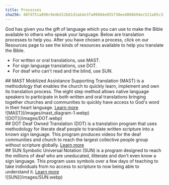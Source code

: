```yaml
---
title: Processes
sha256: 40fd751a890c9e4bd12b81d1ab4e3fa09084e855f30ee4006694ec521a85c33c
---
```




God has given you the gift of language which you can use to make the Bible available to others who speak your language. Below are translation processes to help you. After you have chosen a process, click on our Resources page to see the kinds of resources available to help you translate the Bible.

- For written or oral translations, use MAST.
- For sign language translations, use DOT.
- For deaf who can't read and the blind, use SUN.

<div class="md:flex">
<div class="w-2/3">
## MAST
Mobilized Assistance Supporting Translation (MAST) is a methodology that enables the church to quickly learn, implement and own its translation process.  The eight step method allows native language speakers to participate in both written and oral translations bringing together churches and communities to quickly have access to God's word in their heart language.
<a href="processes/mast" class="px-6 py-1 bg-#81A83E block w-max text-white decoration-none font-700 rounded text-lg mt-4">Learn more</a>
</div>
![MAST](/images/mast_diagram-1.webp)
</div>


<div class="md:flex">
![DOT](/images/DOT.webp)
<div class="w-2/3">
## DOT
Deaf Owned Translation (DOT) is a translation program that uses methodology for literate deaf people to translate written scripture into a known sign language.   This program produces videos for the deaf communities and church to reach the largest collective people group without scripture globally.
<a href="processes/mast" class="px-6 py-1 bg-#81A83E block w-max text-white decoration-none font-700 rounded text-lg mt-4">Learn more</a>
</div>

</div>


<div class="md:flex">
<div class="w-2/3">
## SUN
Symbolic Universal Notation (SUN) is a program designed to reach the millions of deaf who are uneducated, illiterate and don't even know a sign language.  This program uses symbols over a few days of teaching to take individuals from no access to scripture to now being able to understand it.
<a href="processes/mast" class="px-6 py-1 bg-#81A83E block w-max text-white decoration-none font-700 rounded text-lg mt-4">Learn more</a>
</div>
![SUN](/images/SUN.webp)
</div>



